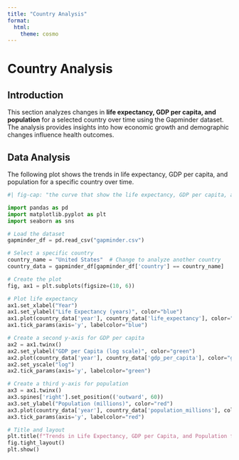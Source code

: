 ```yaml
---
title: "Country Analysis"
format:
  html:
    theme: cosmo  
---
```


# Country Analysis

## Introduction

This section analyzes changes in **life expectancy, GDP per capita, and population** for a selected country over time using the Gapminder dataset. The analysis provides insights into how economic growth and demographic changes influence health outcomes.

## Data Analysis

The following plot shows the trends in life expectancy, GDP per capita, and population for a specific country over time.

::: {.cell}
```python
#| fig-cap: "the curve that show the life expectancy, GDP per capita, and population for a specific country changed over time" 

import pandas as pd
import matplotlib.pyplot as plt
import seaborn as sns

# Load the dataset
gapminder_df = pd.read_csv("gapminder.csv")

# Select a specific country
country_name = "United States"  # Change to analyze another country
country_data = gapminder_df[gapminder_df['country'] == country_name]

# Create the plot
fig, ax1 = plt.subplots(figsize=(10, 6))

# Plot life expectancy
ax1.set_xlabel("Year")
ax1.set_ylabel("Life Expectancy (years)", color="blue")
ax1.plot(country_data['year'], country_data['life_expectancy'], color="blue", marker="o", label="Life Expectancy")
ax1.tick_params(axis='y', labelcolor="blue")

# Create a second y-axis for GDP per capita
ax2 = ax1.twinx()
ax2.set_ylabel("GDP per Capita (log scale)", color="green")
ax2.plot(country_data['year'], country_data['gdp_per_capita'], color="green", marker="s", label="GDP per Capita")
ax2.set_yscale("log")
ax2.tick_params(axis='y', labelcolor="green")

# Create a third y-axis for population
ax3 = ax1.twinx()
ax3.spines['right'].set_position(('outward', 60))
ax3.set_ylabel("Population (millions)", color="red")
ax3.plot(country_data['year'], country_data['population_millions'], color="red", marker="^", label="Population")
ax3.tick_params(axis='y', labelcolor="red")

# Title and layout
plt.title(f"Trends in Life Expectancy, GDP per Capita, and Population for {country_name}")
fig.tight_layout()
plt.show()
```
:::